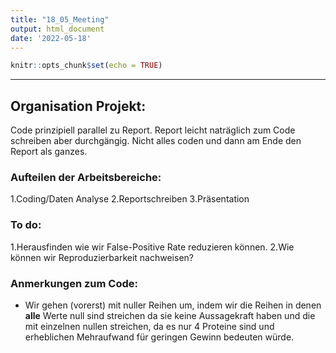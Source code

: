 ```yaml
---
title: "18_05_Meeting"
output: html_document
date: '2022-05-18'
---
```


```r
knitr::opts_chunk$set(echo = TRUE)
```

*******

## Organisation Projekt:
Code prinzipiell parallel zu Report.
Report leicht naträglich zum Code schreiben aber durchgängig. 
Nicht alles coden und dann am Ende den Report als ganzes.

### Aufteilen der Arbeitsbereiche:

1.Coding/Daten Analyse
2.Reportschreiben
3.Präsentation

### To do:

1.Herausfinden wie wir False-Positive Rate reduzieren können.
2.Wie können wir Reproduzierbarkeit nachweisen?


### Anmerkungen zum Code:
- Wir gehen (vorerst) mit nuller Reihen um, 
indem wir die Reihen in denen **alle** Werte null sind streichen da sie keine 
Aussagekraft haben und die mit einzelnen nullen streichen, da es nur 4 Proteine sind und erheblichen Mehraufwand für geringen Gewinn bedeuten würde.